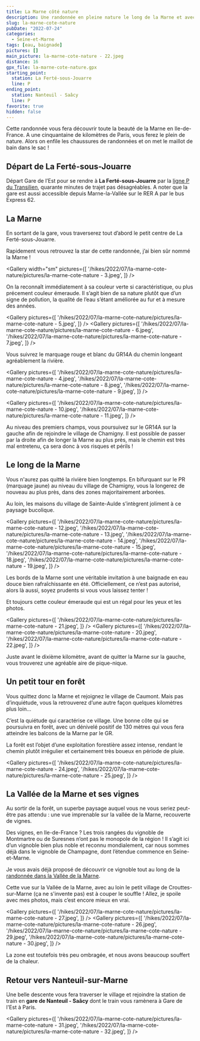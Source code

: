 ```yaml
---
title: La Marne côté nature
description: Une randonnée en pleine nature le long de la Marne et avec une vue imprenable sur les vignobles de la Champagne. Et avec option baignade !
slug: la-marne-cote-nature
pubDate: "2022-07-24"
categories:
  - Seine-et-Marne
tags: [eau, baignade]
pictures: []
main_picture: la-marne-cote-nature - 22.jpeg
distance: 16
gpx_file: la-marne-cote-nature.gpx
starting_point:
  station: La Ferté-sous-Jouarre
  line: P
ending_point:
  station: Nanteuil - Saâcy
  line: P
favorite: true
hidden: false
---
```


Cette randonnée vous fera découvrir toute la beauté de la Marne en Ile-de-France. A une cinquantaine de kilomètres de Paris, vous ferez le plein de nature. Alors on enfile les chaussures de randonnées et on met le maillot de bain dans le sac !

## Départ de La Ferté-sous-Jouarre

Départ Gare de l’Est pour se rendre à **La Ferté-sous-Jouarre** par la [ligne P du Transilien](/randonnees-par-ligne/randonnees-transilien-ligne-p), quarante minutes de trajet pas désagréables.
A noter que la gare est aussi accessible depuis Marne-la-Vallée sur le RER A par le bus Express 62.

<Picture src="/hikes/2022/07/la-marne-cote-nature/pictures/la-marne-cote-nature - 1.jpeg" caption="Navigo, chapeaux, sacs à dos… ça sent bon la rando !" />

## La Marne

En sortant de la gare, vous traverserez tout d’abord le petit centre de La Ferté-sous-Jouarre.

<Picture src="/hikes/2022/07/la-marne-cote-nature/pictures/la-marne-cote-nature - 2.jpeg" caption="L'hôtel de ville de La Ferté-sous-Jouarre" />

Rapidement vous retrouvez la star de cette randonnée, j’ai bien sûr nommé la Marne !

<Gallery width="sm" pictures={[
'/hikes/2022/07/la-marne-cote-nature/pictures/la-marne-cote-nature - 3.jpeg',
]} />

On la reconnaît immédiatement à sa couleur verte si caractéristique, ou plus précement couleur émeraude.
Il s’agit bien de sa nature plutôt que d’un signe de pollution, la qualité de l’eau s’étant améliorée au fur et à mesure des années.

<Gallery pictures={[
'/hikes/2022/07/la-marne-cote-nature/pictures/la-marne-cote-nature - 5.jpeg',
]} />
<Gallery pictures={[
'/hikes/2022/07/la-marne-cote-nature/pictures/la-marne-cote-nature - 6.jpeg',
'/hikes/2022/07/la-marne-cote-nature/pictures/la-marne-cote-nature - 7.jpeg',
]} />

Vous suivrez le marquage rouge et blanc du GR14A du chemin longeant agréablement la rivière.

<Gallery pictures={[
'/hikes/2022/07/la-marne-cote-nature/pictures/la-marne-cote-nature - 4.jpeg',
'/hikes/2022/07/la-marne-cote-nature/pictures/la-marne-cote-nature - 8.jpeg',
'/hikes/2022/07/la-marne-cote-nature/pictures/la-marne-cote-nature - 9.jpeg',
]} />

<Gallery pictures={[
'/hikes/2022/07/la-marne-cote-nature/pictures/la-marne-cote-nature - 10.jpeg',
'/hikes/2022/07/la-marne-cote-nature/pictures/la-marne-cote-nature - 11.jpeg',
]} />

Au niveau des premiers champs, vous poursuivez sur le GR14A sur la gauche afin de rejoindre le village de Chamigny. Il est possible de passer par la droite afin de longer la Marne au plus près, mais le chemin est très mal entretenu, ça sera donc à vos risques et périls !

## Le long de la Marne

Vous n'aurez pas quitté la rivière bien longtemps. En bifurquant sur le PR (marquage jaune) au niveau du village de Chamigny, vous la longerez de nouveau au plus près, dans des zones majoritairement arborées.

Au loin, les maisons du village de Sainte-Aulde s’intègrent joliment à ce paysage bucolique.

<Gallery pictures={[
'/hikes/2022/07/la-marne-cote-nature/pictures/la-marne-cote-nature - 12.jpeg',
'/hikes/2022/07/la-marne-cote-nature/pictures/la-marne-cote-nature - 13.jpeg',
'/hikes/2022/07/la-marne-cote-nature/pictures/la-marne-cote-nature - 14.jpeg',
'/hikes/2022/07/la-marne-cote-nature/pictures/la-marne-cote-nature - 15.jpeg',
'/hikes/2022/07/la-marne-cote-nature/pictures/la-marne-cote-nature - 18.jpeg',
'/hikes/2022/07/la-marne-cote-nature/pictures/la-marne-cote-nature - 19.jpeg',
]} />

Les bords de la Marne sont une véritable invitation à une baignade en eau douce bien rafraîchissante en été. Officiellement, ce n’est pas autorisé, alors là aussi, soyez prudents si vous vous laissez tenter !

Et toujours cette couleur émeraude qui est un régal pour les yeux et les photos.

<Gallery pictures={[
'/hikes/2022/07/la-marne-cote-nature/pictures/la-marne-cote-nature - 21.jpeg',
]} />
<Gallery pictures={[
'/hikes/2022/07/la-marne-cote-nature/pictures/la-marne-cote-nature - 20.jpeg',
'/hikes/2022/07/la-marne-cote-nature/pictures/la-marne-cote-nature - 22.jpeg',
]} />

Juste avant le dixième kilomètre, avant de quitter la Marne sur la gauche, vous trouverez une agréable aire de pique-nique.

## Un petit tour en forêt

Vous quittez donc la Marne et rejoignez le village de Caumont. Mais pas d’inquiétude, vous la retrouverez d’une autre façon quelques kilomètres plus loin…

<Picture src="/hikes/2022/07/la-marne-cote-nature/pictures/la-marne-cote-nature - 23.jpeg" caption="Village de Caumont" />

C’est la quiétude qui caractérise ce village. Une bonne côte qui se poursuivra en forêt, avec un dénivelé positif de 130 mètres qui vous fera atteindre les balcons de la Marne par le GR.

La forêt est l’objet d’une exploitation forestière assez intense, rendant le chemin plutôt irrégulier et certainement très boueux en période de pluie.

<Gallery pictures={[
'/hikes/2022/07/la-marne-cote-nature/pictures/la-marne-cote-nature - 24.jpeg',
'/hikes/2022/07/la-marne-cote-nature/pictures/la-marne-cote-nature - 25.jpeg',
]} />

## La Vallée de la Marne et ses vignes

Au sortir de la forêt, un superbe paysage auquel vous ne vous seriez peut-être pas attendu : une vue imprenable sur la vallée de la Marne, recouverte de vignes.

Des vignes, en Ile-de-France ? Les trois rangées du vignoble de Montmartre ou de Suresnes n’ont pas le monopole de la région ! Il s’agit ici d’un vignoble bien plus noble et reconnu mondialement, car nous sommes déjà dans le vignoble de Champagne, dont l’étendue commence en Seine-et-Marne.

Je vous avais déjà proposé de découvrir ce vignoble tout au long de la [randonnée dans la Vallée de la Marne](/2017/06/26/a-travers-les-vignes-dans-la-vallee-de-la-marne).

Cette vue sur la Vallée de la Marne, avec au loin le petit village de Crouttes-sur-Marne (ça ne s'invente pas) est à couper le souffle ! Allez, je spoile avec mes photos, mais c’est encore mieux en vrai.

<Gallery pictures={[
'/hikes/2022/07/la-marne-cote-nature/pictures/la-marne-cote-nature - 27.jpeg',
]} />
<Gallery pictures={[
'/hikes/2022/07/la-marne-cote-nature/pictures/la-marne-cote-nature - 26.jpeg',
'/hikes/2022/07/la-marne-cote-nature/pictures/la-marne-cote-nature - 29.jpeg',
'/hikes/2022/07/la-marne-cote-nature/pictures/la-marne-cote-nature - 30.jpeg',
]} />

La zone est toutefois très peu ombragée, et nous avons beaucoup souffert de la chaleur.

## Retour vers Nanteuil-sur-Marne

Une belle descente vous fera traverser le village et rejoindre la station de train en **gare de Nanteuil - Saâcy** dont le train vous ramènera à Gare de l'Est à Paris.

<Gallery pictures={[
'/hikes/2022/07/la-marne-cote-nature/pictures/la-marne-cote-nature - 31.jpeg',
'/hikes/2022/07/la-marne-cote-nature/pictures/la-marne-cote-nature - 32.jpeg',
]} />
